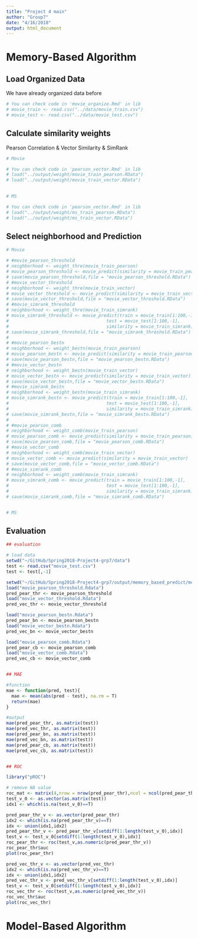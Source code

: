 ```yaml
---
title: "Project 4 main"
author: "Group7"
date: "4/16/2018"
output: html_document
---
```


# Memory-Based Algorithm

## Load Organized Data

We have already organized data before
```r
# You can check code in 'movie_organize.Rmd' in lib
# movie_train <- read.csv("../data/movie_train.csv")
# movie_test <- read.csv("../data/movie_test.csv")

```


## Calculate similarity weights 

Pearson Correlation & Vector Similarity & SimRank
```r

# Movie

# You can check code in 'pearson_vector.Rmd' in lib
# load("../output/weight/movie_train_pearson.RData")
# load("../output/weight/movie_train_vector.RData")

 
# MS

# You can check code in 'pearson_vector.Rmd' in lib
# load("../output/weight/ms_train_pearson.RData")
# load("../output/weight/ms_train_vector.RData")


```


## Select neighborhood and Prediction
```r
# Movie

# #movie_pearson_threshold
# neighborhood <- weight_thre(movie_train_pearson)
# movie_pearson_threshold <- movie_predict(similarity = movie_train_pearson)
# save(movie_pearson_threshold,file = "movie_pearson_threshold.RData")
# #movie_vector_threshold
# neighborhood <- weight_thre(movie_train_vector)
# movie_vector_threshold <- movie_predict(similarity = movie_train_vector)
# save(movie_vector_threshold,file = "movie_vector_threshold.RData")
# #movie_simrank_threshold
# neighborhood <- weight_thre(movie_train_simrank)
# movie_simrank_threshold <- movie_predict(train = movie_train[1:100,-1],
#                                     test = movie_test[1:100,-1],
#                                     similarity = movie_train_simrank)
# save(movie_simrank_threshold,file = "movie_simrank_threshold.RData")
# 
# #movie_pearson_bestn
# neighborhood <- weight_bestn(movie_train_pearson)
# movie_pearson_bestn <- movie_predict(similarity = movie_train_pearson)
# save(movie_pearson_bestn,file = "movie_pearson_bestn.RData")
# #movie_vector_bestn
# neighborhood <- weight_bestn(movie_train_vector)
# movie_vector_bestn <- movie_predict(similarity = movie_train_vector)
# save(movie_vector_bestn,file = "movie_vector_bestn.RData")
# #movie_simrank_bestn
# neighborhood <- weight_bestn(movie_train_simrank)
# movie_simrank_bestn <- movie_predict(train = movie_train[1:100,-1],
#                                     test = movie_test[1:100,-1],
#                                     similarity = movie_train_simrank)
# save(movie_simrank_bestn,file = "movie_simrank_bestn.RData")
# 
# #movie_pearson_comb
# neighborhood <- weight_comb(movie_train_pearson)
# movie_pearson_comb <- movie_predict(similarity = movie_train_pearson)
# save(movie_pearson_comb,file = "movie_pearson_comb.RData")
# #movie_vector_comb
# neighborhood <- weight_comb(movie_train_vector)
# movie_vector_comb <- movie_predict(similarity = movie_train_vector)
# save(movie_vector_comb,file = "movie_vector_comb.RData")
# #movie_simrank_comb
# neighborhood <- weight_comb(movie_train_simrank)
# movie_simrank_comb <- movie_predict(train = movie_train[1:100,-1],
#                                     test = movie_test[1:100,-1],
#                                     similarity = movie_train_simrank)
# save(movie_simrank_comb,file = "movie_simrank_comb.RData")


# MS

```

## Evaluation
```r
## evaluation

# load data
setwd("~/GitHub/Spring2018-Project4-grp7/data")
test <- read.csv("movie_test.csv")
test <- test[,-1]

setwd("~/GitHub/Spring2018-Project4-grp7/output/memory_based_predict/movie")
load("movie_pearson_threshold.Rdata")
pred_pear_thr <- movie_pearson_threshold
load("movie_vector_threshold.Rdata")
pred_vec_thr <- movie_vector_threshold

load("movie_pearson_bestn.Rdata")
pred_pear_bn <- movie_pearson_bestn
load("movie_vector_bestn.Rdata")
pred_vec_bn <- movie_vector_bestn

load("movie_pearson_comb.Rdata")
pred_pear_cb <- movie_pearson_comb
load("movie_vector_comb.Rdata")
pred_vec_cb <- movie_vector_comb


## MAE

#function
mae <- function(pred, test){
  mae <- mean(abs(pred - test), na.rm = T)
  return(mae)
}

#output
mae(pred_pear_thr, as.matrix(test))
mae(pred_vec_thr, as.matrix(test))
mae(pred_pear_bn, as.matrix(test))
mae(pred_vec_bn, as.matrix(test))
mae(pred_pear_cb, as.matrix(test))
mae(pred_vec_cb, as.matrix(test))


## ROC

library("pROC")

# remove NA value
roc_mat <- matrix(4,nrow = nrow(pred_pear_thr),ncol = ncol(pred_pear_thr))
test_v_0 <- as.vector(as.matrix(test))
idx1 <- which(is.na(test_v_0)==T)

pred_pear_thr_v <- as.vector(pred_pear_thr)
idx2 <- which(is.na(pred_pear_thr_v)==T)
idx <- union(idx1,idx2)
pred_pear_thr_v <- pred_pear_thr_v[setdiff(1:length(test_v_0),idx)]
test_v <- test_v_0[setdiff(1:length(test_v_0),idx)]
roc_pear_thr <- roc(test_v,as.numeric(pred_pear_thr_v))
roc_pear_thr$auc
plot(roc_pear_thr)

pred_vec_thr_v <- as.vector(pred_vec_thr)
idx2 <- which(is.na(pred_vec_thr_v)==T)
idx <- union(idx1,idx2)
pred_vec_thr_v <- pred_vec_thr_v[setdiff(1:length(test_v_0),idx)]
test_v <- test_v_0[setdiff(1:length(test_v_0),idx)]
roc_vec_thr <- roc(test_v,as.numeric(pred_vec_thr_v))
roc_vec_thr$auc
plot(roc_vec_thr)
```


# Model-Based Algorithm
